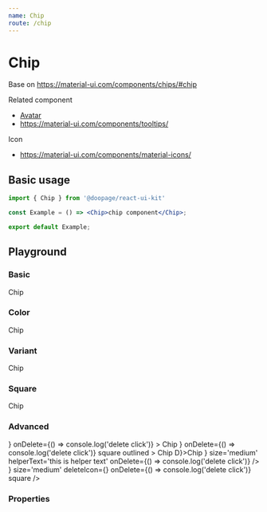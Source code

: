 ```yaml
---
name: Chip
route: /chip
---
```

















# Chip
Base on https://material-ui.com/components/chips/#chip

Related component
- [Avatar](https://huynhhuyhiep.github.io/doopage-react-ui-kit/avatar)
- https://material-ui.com/components/tooltips/

Icon
- https://material-ui.com/components/material-icons/

## Basic usage

```jsx
import { Chip } from '@doopage/react-ui-kit'

const Example = () => <Chip>chip component</Chip>;

export default Example;
```

## Playground

### Basic
<Playground>
  <Space>
    <Chip color='primary'>Chip</Chip>
    <Chip label={'Chip'} />
  </Space>
</Playground>

### Color
<Playground>
  <Space>
    <Chip label='default' />
    <Chip color='primary' label='primary'>Chip</Chip>
    <Chip color='info' label='info' />
    <Chip color='warning' label='warning' />
    <Chip color='danger' label='danger' />
  </Space>
</Playground>

### Variant
<Playground>
  <Space>
    <Chip color='primary' label='primary'>Chip</Chip>
    <Chip color='info' label='info' outlined size='medium' />
  </Space>
</Playground>

### Square
<Playground>
  <Space>
    <Chip color='primary' label='primary' square>Chip</Chip>
    <Chip color='info' label='info' outlined size='medium' square />
  </Space>
</Playground>

### Advanced
<Playground>
  <Space>
    <Chip
      helperText='this is helper text'
      color='primary'
      label='primary'
      avatar={<AdbIcon />}
      onDelete={() => console.log('delete click')}
    >
      Chip
    </Chip>
    <Chip
      color='primary'
      label='primary'
      avatar={<Avatar src={doopageLogo} />}
      onDelete={() => console.log('delete click')}
      square
      outlined
    >
      Chip
    </Chip>
    <Chip color='primary' label='primary' avatar={<Avatar>D</Avatar>}>Chip</Chip>
    <Chip
      color='info'
      label='info'
      utlined
      avatar={<Avatar src={doopageLogo} />}
      size='medium'
      helperText='this is helper text'
      onDelete={() => console.log('delete click')}
    />
    <Chip
      color='success'
      helperText='this is helper text'
      label='Success' outlined avatar={<AdbIcon />}
      size='medium'
      deleteIcon={<DoneIcon />}
      onDelete={() => console.log('delete click')}
      square
    />
  </Space>
</Playground>

### Properties

<Props of={Chip} />
